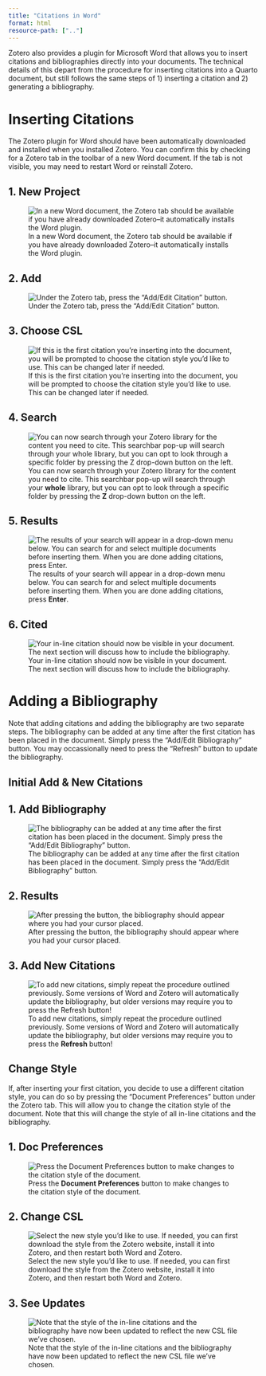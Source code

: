 ```yaml
---
title: "Citations in Word"
format: html
resource-path: [".."]
---
```


Zotero also provides a plugin for Microsoft Word that allows you to insert citations and bibliographies directly into your documents. The technical details of this depart from the procedure for inserting citations into a Quarto document, but still follows the same steps of 1) inserting a citation and 2) generating a bibliography.

# Inserting Citations

The Zotero plugin for Word should have been automatically downloaded and installed when you installed Zotero. You can confirm this by checking for a Zotero tab in the toolbar of a new Word document. If the tab is not visible, you may need to restart Word or reinstall Zotero.

::: {.panel-tabset}

## 1. New Project

![In a new Word document, the Zotero tab should be available if you have already downloaded Zotero--it automatically installs the Word plugin.](/assets/citations-in-word/01_new_word_file)

## 2. Add

![Under the Zotero tab, press the "Add/Edit Citation" button.](/assets/citations-in-word/02_word_zotero_tab)

## 3. Choose CSL

![If this is the first citation you're inserting into the document, you will be prompted to choose the citation style you'd like to use. This can be changed later if needed.](/assets/citations-in-word/03_change_citation_style)

## 4. Search

![You can now search through your Zotero library for the content you need to cite. This searchbar pop-up will search through your **whole** library, but you can opt to look through a specific folder by pressing the **Z** drop-down button on the left.](/assets/citations-in-word/04_search_popup)

## 5. Results

![The results of your search will appear in a drop-down menu below. You can search for and select multiple documents before inserting them. When you are done adding citations, press **Enter**.](/assets/citations-in-word/05_search_popup_results)

## 6. Cited

![Your in-line citation should now be visible in your document. The next section will discuss how to include the bibliography.](/assets/citations-in-word/06_citation_inserted)


:::


# Adding a Bibliography

Note that adding citations and adding the bibliography are two separate steps. The bibliography can be added at any time after the first citation has been placed in the document. Simply press the "Add/Edit Bibliography" button. You may occassionally need to press the "Refresh" button to update the bibliography.


## Initial Add & New Citations
::: {.panel-tabset}

## 1. Add Bibliography

![The bibliography can be added at any time after the first citation has been placed in the document. Simply press the "Add/Edit Bibliography" button.](/assets/citations-in-word/07_insert_bibliography_button)

## 2. Results

![After pressing the button, the bibliography should appear where you had your cursor placed.](/assets/citations-in-word/08_bibliography_inserted)


## 3. Add New Citations

![To add new citations, simply repeat the procedure outlined previously. Some versions of Word and Zotero will automatically update the bibliography, but older versions may require you to press the **Refresh** button!](/assets/citations-in-word/09_add_new_citation)

:::





## Change Style

If, after inserting your first citation, you decide to use a different citation style, you can do so by pressing the "Document Preferences" button under the Zotero tab. This will allow you to change the citation style of the document. Note that this will change the style of all in-line citations and the bibliography.

::: {.panel-tabset}


## 1. Doc Preferences

![Press the **Document Preferences** button to make changes to the citation style of the document.](/assets/citations-in-word/10_document_preferences)

## 2. Change CSL

![Select the new style you'd like to use. If needed, you can first download the style from the Zotero website, install it into Zotero, and then restart both Word and Zotero.](/assets/citations-in-word/11_change_cite_style)

## 3. See Updates

![Note that the style of the in-line citations and the bibliography have now been updated to reflect the new CSL file we've chosen.](/assets/citations-in-word/12_see_new_bibliography)


:::
